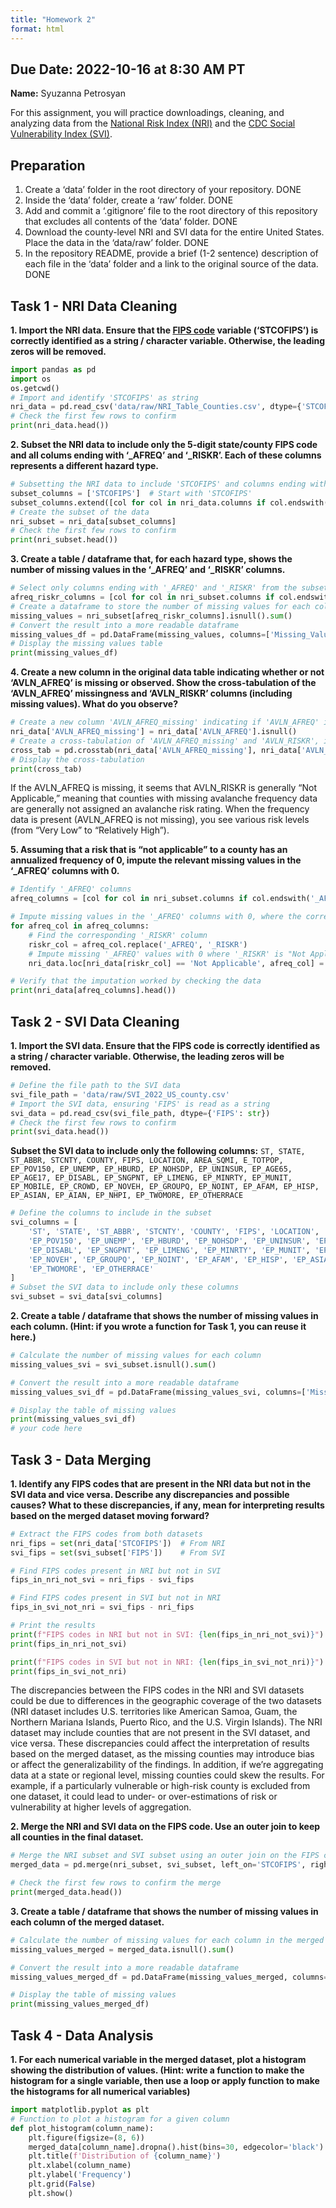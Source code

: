 ```yaml
---
title: "Homework 2"
format: html
---
```


__Due Date:__ 2022-10-16 at 8:30 AM PT
---


__Name:__ Syuzanna Petrosyan



For this assignment, you will practice downloadings, cleaning, and analyzing data from the [National Risk Index (NRI)](https://hazards.fema.gov/nri/) and the [CDC Social Vulnerability Index (SVI)](https://www.atsdr.cdc.gov/placeandhealth/svi/index.html).

## Preparation

1. Create a 'data' folder in the root directory of your repository.
DONE
1. Inside the 'data' folder, create a 'raw' folder.
DONE
1. Add and commit a '.gitignore' file to the root directory of this repository that excludes all contents of the 'data' folder.
DONE
1. Download the county-level NRI and SVI data for the entire United States. Place the data in the 'data/raw' folder.
DONE
1. In the repository README, provide a brief (1-2 sentence) description of each file in the 'data' folder and a link to the original source of the data.
DONE


## Task 1 - NRI Data Cleaning

__1. Import the NRI data. Ensure that the [FIPS code](https://en.wikipedia.org/wiki/Federal_Information_Processing_Standard_state_code) variable ('STCOFIPS') is correctly identified as a string / character variable. Otherwise, the leading zeros will be removed.__

```python
import pandas as pd
import os
os.getcwd()
# Import and identify 'STCOFIPS' as string
nri_data = pd.read_csv('data/raw/NRI_Table_Counties.csv', dtype={'STCOFIPS': str})
# Check the first few rows to confirm
print(nri_data.head())
```


__2. Subset the NRI data to include only the 5-digit state/county FIPS code and all colums ending with '\_AFREQ' and '\_RISKR'. Each of these columns represents a different hazard type.__

```python
# Subsetting the NRI data to include 'STCOFIPS' and columns ending with '_AFREQ' and '_RISKR'
subset_columns = ['STCOFIPS']  # Start with 'STCOFIPS'
subset_columns.extend([col for col in nri_data.columns if col.endswith('_AFREQ') or col.endswith('_RISKR')])
# Create the subset of the data
nri_subset = nri_data[subset_columns]
# Check the first few rows to confirm
print(nri_subset.head())
```

__3. Create a table / dataframe that, for each hazard type, shows the number of missing values in the '\_AFREQ' and '\_RISKR' columns.__
```python
# Select only columns ending with '_AFREQ' and '_RISKR' from the subset
afreq_riskr_columns = [col for col in nri_subset.columns if col.endswith('_AFREQ') or col.endswith('_RISKR')]
# Create a dataframe to store the number of missing values for each column
missing_values = nri_subset[afreq_riskr_columns].isnull().sum()
# Convert the result into a more readable dataframe
missing_values_df = pd.DataFrame(missing_values, columns=['Missing_Values'])
# Display the missing values table
print(missing_values_df)
```

__4. Create a new column in the original data table indicating whether or not 'AVLN_AFREQ' is missing or observed. Show the cross-tabulation of the 'AVLN_AFREQ' missingness and 'AVLN_RISKR' columns (including missing values). What do you observe?__
```python
# Create a new column 'AVLN_AFREQ_missing' indicating if 'AVLN_AFREQ' is missing
nri_data['AVLN_AFREQ_missing'] = nri_data['AVLN_AFREQ'].isnull()
# Create a cross-tabulation of 'AVLN_AFREQ_missing' and 'AVLN_RISKR', including missing values
cross_tab = pd.crosstab(nri_data['AVLN_AFREQ_missing'], nri_data['AVLN_RISKR'], dropna=False)
# Display the cross-tabulation
print(cross_tab)
```
If the AVLN_AFREQ is missing, it seems that AVLN_RISKR is generally "Not Applicable," meaning that counties with missing avalanche frequency data are generally not assigned an avalanche risk rating. When the frequency data is present (AVLN_AFREQ is not missing), you see various risk levels (from "Very Low" to "Relatively High").


__5. Assuming that a risk that is "not applicable" to a county has an annualized frequency of 0, impute the relevant missing values in the '\_AFREQ' columns with 0.__
```python
# Identify '_AFREQ' columns
afreq_columns = [col for col in nri_subset.columns if col.endswith('_AFREQ')]

# Impute missing values in the '_AFREQ' columns with 0, where the corresponding '_RISKR' is "Not Applicable"
for afreq_col in afreq_columns:
    # Find the corresponding '_RISKR' column
    riskr_col = afreq_col.replace('_AFREQ', '_RISKR')
    # Impute missing '_AFREQ' values with 0 where '_RISKR' is "Not Applicable"
    nri_data.loc[nri_data[riskr_col] == 'Not Applicable', afreq_col] = 0

# Verify that the imputation worked by checking the data
print(nri_data[afreq_columns].head())
```


## Task 2 - SVI Data Cleaning

__1. Import the SVI data. Ensure that the FIPS code is correctly identified as a string / character variable. Otherwise, the leading zeros will be removed.__
```python
# Define the file path to the SVI data
svi_file_path = 'data/raw/SVI_2022_US_county.csv'
# Import the SVI data, ensuring 'FIPS' is read as a string
svi_data = pd.read_csv(svi_file_path, dtype={'FIPS': str})
# Check the first few rows to confirm
print(svi_data.head())
```


__Subset the SVI data to include only the following columns:__
`ST, STATE, ST_ABBR, STCNTY, COUNTY, FIPS, LOCATION, AREA_SQMI, E_TOTPOP, EP_POV150, EP_UNEMP, EP_HBURD, EP_NOHSDP, EP_UNINSUR, EP_AGE65, EP_AGE17, EP_DISABL, EP_SNGPNT, EP_LIMENG, EP_MINRTY, EP_MUNIT, EP_MOBILE, EP_CROWD, EP_NOVEH, EP_GROUPQ, EP_NOINT, EP_AFAM, EP_HISP, EP_ASIAN, EP_AIAN, EP_NHPI, EP_TWOMORE, EP_OTHERRACE`
```python
# Define the columns to include in the subset
svi_columns = [
    'ST', 'STATE', 'ST_ABBR', 'STCNTY', 'COUNTY', 'FIPS', 'LOCATION', 'AREA_SQMI', 'E_TOTPOP', 
    'EP_POV150', 'EP_UNEMP', 'EP_HBURD', 'EP_NOHSDP', 'EP_UNINSUR', 'EP_AGE65', 'EP_AGE17', 
    'EP_DISABL', 'EP_SNGPNT', 'EP_LIMENG', 'EP_MINRTY', 'EP_MUNIT', 'EP_MOBILE', 'EP_CROWD', 
    'EP_NOVEH', 'EP_GROUPQ', 'EP_NOINT', 'EP_AFAM', 'EP_HISP', 'EP_ASIAN', 'EP_AIAN', 'EP_NHPI', 
    'EP_TWOMORE', 'EP_OTHERRACE'
]
# Subset the SVI data to include only these columns
svi_subset = svi_data[svi_columns]
```


__2. Create a table / dataframe that shows the number of missing values in each column. (Hint: if you wrote a function for Task 1, you can reuse it here.)__  
```python
# Calculate the number of missing values for each column
missing_values_svi = svi_subset.isnull().sum()

# Convert the result into a more readable dataframe
missing_values_svi_df = pd.DataFrame(missing_values_svi, columns=['Missing_Values'])

# Display the table of missing values
print(missing_values_svi_df)
# your code here
```


## Task 3 - Data Merging
__1. Identify any FIPS codes that are present in the NRI data but not in the SVI data and vice versa. Describe any discrepancies and possible causes? What to these discrepancies, if any, mean for interpreting results based on the merged dataset moving forward?__
```python
# Extract the FIPS codes from both datasets
nri_fips = set(nri_data['STCOFIPS'])  # From NRI
svi_fips = set(svi_subset['FIPS'])    # From SVI

# Find FIPS codes present in NRI but not in SVI
fips_in_nri_not_svi = nri_fips - svi_fips

# Find FIPS codes present in SVI but not in NRI
fips_in_svi_not_nri = svi_fips - nri_fips

# Print the results
print(f"FIPS codes in NRI but not in SVI: {len(fips_in_nri_not_svi)}")
print(fips_in_nri_not_svi)

print(f"FIPS codes in SVI but not in NRI: {len(fips_in_svi_not_nri)}")
print(fips_in_svi_not_nri)
```

The discrepancies between the FIPS codes in the NRI and SVI datasets could be due to differences in the geographic coverage of the two datasets (NRI dataset includes U.S. territories like American Samoa, Guam, the Northern Mariana Islands, Puerto Rico, and the U.S. Virgin Islands). The NRI dataset may include counties that are not present in the SVI dataset, and vice versa. These discrepancies could affect the interpretation of results based on the merged dataset, as the missing counties may introduce bias or affect the generalizability of the findings. In addition, if we’re aggregating data at a state or regional level, missing counties could skew the results. For example, if a particularly vulnerable or high-risk county is excluded from one dataset, it could lead to under- or over-estimations of risk or vulnerability at higher levels of aggregation.

__2. Merge the NRI and SVI data on the FIPS code. Use an outer join to keep all counties in the final dataset.__
```python
# Merge the NRI subset and SVI subset using an outer join on the FIPS code
merged_data = pd.merge(nri_subset, svi_subset, left_on='STCOFIPS', right_on='FIPS', how='outer')

# Check the first few rows to confirm the merge
print(merged_data.head())
```

__3. Create a table / dataframe that shows the number of missing values in each column of the merged dataset.__
```python
# Calculate the number of missing values for each column in the merged dataset
missing_values_merged = merged_data.isnull().sum()

# Convert the result into a more readable dataframe
missing_values_merged_df = pd.DataFrame(missing_values_merged, columns=['Missing_Values'])

# Display the table of missing values
print(missing_values_merged_df) 
```


## Task 4 - Data Analysis

__1. For each numerical variable in the merged dataset, plot a histogram showing the distribution of values. (Hint: write a function to make the histogram for a single variable, then use a loop or apply function to make the histograms for all numerical variables)__

```python
import matplotlib.pyplot as plt
# Function to plot a histogram for a given column
def plot_histogram(column_name):
    plt.figure(figsize=(8, 6))
    merged_data[column_name].dropna().hist(bins=30, edgecolor='black')
    plt.title(f'Distribution of {column_name}')
    plt.xlabel(column_name)
    plt.ylabel('Frequency')
    plt.grid(False)
    plt.show()
```